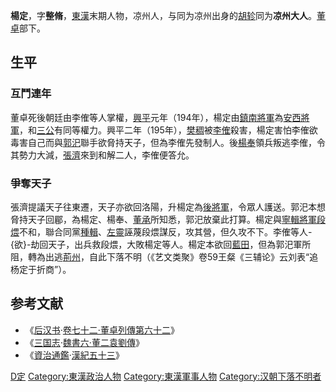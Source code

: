 {{条目消歧义|楊定}}
'''楊定'''，字'''整脩'''，[[東漢|東漢]]末期人物，凉州人，与同为凉州出身的[[胡轸|胡轸]]同为'''凉州大人'''。[[董卓|董卓]]部下。

==生平==
=== 互鬥連年 ===
董卓死後朝廷由李傕等人掌權，[[興平_(漢獻帝)|興平]]元年（194年），楊定由[[鎮南將軍|鎮南將軍]]為[[安西將軍|安西將軍]]，和[[三公|三公]]有同等權力。興平二年（195年），[[樊稠|樊稠]]被[[李傕|李傕]]殺害，楊定害怕李傕欲毒害自己而與[[郭汜|郭汜]]聯手欲脅持天子，但為李傕先發制人。後[[楊奉|楊奉]]領兵叛逃李傕，令其勢力大減，[[张济_(东汉)|張濟]]來到和解二人，李傕便答允。

===爭奪天子===
張濟提議天子往東遷，天子亦欲回洛陽，升楊定為[[後將軍|後將軍]]，令眾人護送。郭汜本想脅持天子回郿，為楊定、楊奉、[[董承|董承]]所知悉，郭汜放棄此打算。楊定與[[寧輯將軍|寧輯將軍]][[段煨|段煨]]不和，聯合同黨[[種輯|種輯]]、[[左靈|左靈]]誣蔑段煨謀反，攻其營，但久攻不下。李傕等人-{欲}-劫回天子，出兵救段煨，大敗楊定等人。楊定本欲回[[藍田縣|藍田]]，但為郭汜軍所阻，轉為出逃[[荊州|荊州]]，自此下落不明（《艺文类聚》卷59王粲《三辅论》云刘表“追杨定于折商”）。

==参考文献==
* 《[[后汉书|后汉书]]·[[s:後漢書/卷72|卷七十二·董卓列傳第六十二]]》
* 《[[三国志|三国志]]·[[s:三國志/卷06|魏書六·董二袁劉傳]]》
* 《[[資治通鑑|資治通鑑]]·[[s:資治通鑑/卷061|漢紀五十三]]》

{{汉朝人物小作品}}
{{DEFAULTSORT:Y楊定}}
[[Category:楊姓|D定]]
[[Category:東漢政治人物|Category:東漢政治人物]]
[[Category:東漢軍事人物|Category:東漢軍事人物]]
[[Category:汉朝下落不明者|Category:汉朝下落不明者]]